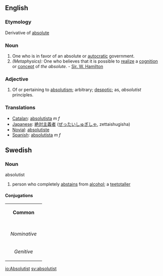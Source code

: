 ==English==
===Etymology===
Derivative of [[absolute]]
===Noun===
#One who is in favor of an absolute or [[autocratic]] government.
#''(Metaphysics):'' One who believes that it is possible to [[realize]] a [[cognition]] or [[concept]] of ''the absolute''. - [[Sir. W. Hamilton]]
===Adjective===
#Of or pertaining to [[absolutism]]; arbitrary; [[despotic]]; as, ''absolutist'' principles.
=== Translations ===
*[[Catalan]]: [[absolutista]] ''m'' ''f''
*[[Japanese]]: [[絶対主義者]] ([[ぜったいしゅぎしゃ]], zettaishugisha)
*[[Novial]]: [[absolutiste]]
*[[Spanish]]: [[absolutista]] ''m'' ''f''

==Swedish==
===Noun===
;absolutist
#person who completely [[abstains]] from [[alcohol]]; a [[teetotaller]]

====Conjugations====
{| border=1 cellspacing=0 
| bgcolor=#FFFFF0 colspan=5 align=center | '''Common''' 
|- 
|- bgcolor=#FFFFF0 align=center 
! rowspan=2 | 
| colspan=2 width=105 | ''Singular'' 
| colspan=2 | ''Plural'' 
|- bgcolor=#FFFFF0 align=center 
| width=105 | ''Indefinite'' 
| width=105 | ''Definite'' 
| width=105 | ''Indefinite'' 
|  width=105 | ''Definite'' 
|- align=center 
| width=105 bgcolor=#FFFFF0 | ''Nominative'' 
| [[absolutist]] 
| [[absolutisten]] 
| [[absolutister]] 
| [[absolutisterna]] 
|- align=center 
| width=105 bgcolor=#FFFFF0 | ''Genitive'' 
| [[absolutists]] 
| [[absolutistens]] 
| [[absolutisters]] 
| [[absolutisternas]] 
|}

[[io:Absolutist]]
[[sv:absolutist]]
